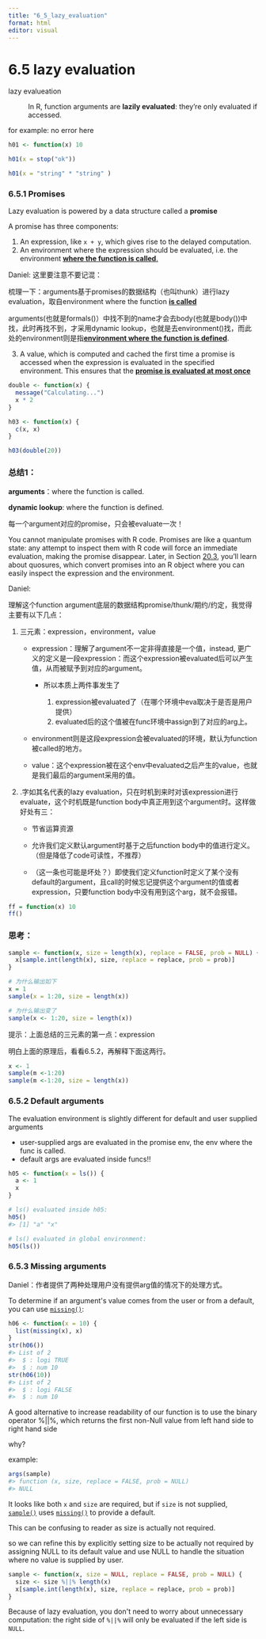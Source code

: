 ```yaml
---
title: "6_5_lazy_evaluation"
format: html
editor: visual
---
```


## 

# 6.5 lazy evaluation

lazy evalueation

:   In R, function arguments are **lazily evaluated**: they're only evaluated if accessed.

for example: no error here

```r
h01 <- function(x) 10

h01(x = stop("ok"))

h01(x = "string" * "string" )
```

### **6.5.1 Promises**

Lazy evaluation is powered by a data structure called a **promise**

A promise has three components:

1.  An expression, like `x + y`, which gives rise to the delayed computation.
2.  An environment where the expression should be evaluated, i.e. the environment [**where the function is called**.]{.underline}

Daniel: 这里要注意不要记混：

梳理一下：arguments基于promises的数据结构（也叫thunk）进行lazy evaluation，取自environment where the function [**is called**]{.underline}

arguments(也就是formals()）中找不到的name才会去body(也就是body())中找，此时再找不到，才采用dynamic lookup，也就是去environment()找，而此处的environment则是指[**environment where the function is defined**]{.underline}.

3.  A value, which is computed and cached the first time a promise is accessed when the expression is evaluated in the specified environment. This ensures that the [**promise is evaluated at most once**]{.underline}

```r
double <- function(x) { 
  message("Calculating...")
  x * 2
}

h03 <- function(x) {
  c(x, x)
}

h03(double(20))
```

### 总结1：

**arguments**：where the function is called.

**dynamic lookup**: where the function is defined.

每一个argument对应的promise，只会被evaluate一次！

You cannot manipulate promises with R code. Promises are like a quantum state: any attempt to inspect them with R code will force an immediate evaluation, making the promise disappear. Later, in Section [20.3](https://adv-r.hadley.nz/evaluation.html#quosures), you'll learn about quosures, which convert promises into an R object where you can easily inspect the expression and the environment.

Daniel:

理解这个function argument底层的数据结构promise/thunk/期约/约定，我觉得主要有以下几点：

1.  三元素：expression，environment，value
    -   expression：理解了argument不一定非得直接是一个值，instead, 更广义的定义是一段expression：而这个expression被evaluated后可以产生值，从而被赋予到对应的argument。

        -   所以本质上两件事发生了

            1.  expression被evaluated了（在哪个环境中eva取决于是否是用户提供）
            2.  evaluated后的这个值被在func环境中assign到了对应的arg上。

    -   environment则是这段expression会被evaluated的环境，默认为function被called的地方。

    -   value：这个expression被在这个env中evaluated之后产生的value，也就是我们最后的argument采用的值。
2.  .字如其名代表的lazy evaluation，只在时机到来时对该expression进行evaluate，这个时机既是function body中真正用到这个argument时。这样做好处有三：
    -   节省运算资源

    -   允许我们定义默认argument时基于之后function body中的值进行定义。（但是降低了code可读性，不推荐）

    -   （这一条也可能是坏处？）即使我们定义function时定义了某个没有default的argument，且call的时候忘记提供这个argument的值或者expression，只要function body中没有用到这个arg，就不会报错。

```r
ff = function(x) 10
ff()
```

### 思考：

```r
sample <- function(x, size = length(x), replace = FALSE, prob = NULL) {
  x[sample.int(length(x), size, replace = replace, prob = prob)]
}
```

```r
# 为什么输出如下
x = 1
sample(x = 1:20, size = length(x))
```

```r
# 为什么输出变了
sample(x <- 1:20, size = length(x))
```

提示：上面总结的三元素的第一点：expression

明白上面的原理后，看看6.5.2，再解释下面这两行。

```r
x <- 1
sample(m <-1:20)
sample(m <-1:20, size = length(x))

```

### **6.5.2 Default arguments**

The evaluation environment is slightly different for default and user supplied arguments

-   user-supplied args are evaluated in the promise env, the env where the func is called.
-   default args are evaluated inside funcs!!

```r
h05 <- function(x = ls()) {
  a <- 1
  x
}

# ls() evaluated inside h05:
h05()
#> [1] "a" "x"

# ls() evaluated in global environment:
h05(ls())
```

### **6.5.3 Missing arguments**

Daniel：作者提供了两种处理用户没有提供arg值的情况下的处理方式。

To determine if an argument\'s value comes from the user or from a default, you can use [`missing()`](https://rdrr.io/r/base/missing.html):

```r
h06 <- function(x = 10) {
  list(missing(x), x)
}
str(h06())
#> List of 2
#>  $ : logi TRUE
#>  $ : num 10
str(h06(10))
#> List of 2
#>  $ : logi FALSE
#>  $ : num 10
```

A good alternative to increase readability of our function is to use the binary operator %\|\|%, which returns the first non-Null value from left hand side to right hand side

why?

example:

```r
args(sample)
#> function (x, size, replace = FALSE, prob = NULL) 
#> NULL
```

It looks like both `x` and `size` are required, but if `size` is not supplied, [`sample()`](https://rdrr.io/r/base/sample.html) uses [`missing()`](https://rdrr.io/r/base/missing.html) to provide a default.

This can be confusing to reader as size is actually not required.

so we can refine this by explicitly setting size to be actually not required by assigning NULL to its default value and use NULL to handle the situation where no value is supplied by user.

```r
sample <- function(x, size = NULL, replace = FALSE, prob = NULL) {
  size <- size %||% length(x)
  x[sample.int(length(x), size, replace = replace, prob = prob)]
}
```

Because of lazy evaluation, you don\'t need to worry about unnecessary computation: the right side of `%||%` will only be evaluated if the left side is `NULL`.
